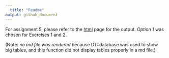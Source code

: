 ```yaml
---
  title: "Readme"
output: github_document
---
```

  
  For assignment 5, please refer to the
[html](https://stat545-ubc-hw-2019-20.github.io/stat545-hw-julieagnes/hw05/hw05.html) page for the output. *Option 1* was chosen for Exercises 1 and 2.

(Note: *no md file was rendered* because DT::database was used to show big tables, and this function did not display tables properly in a md file.)







